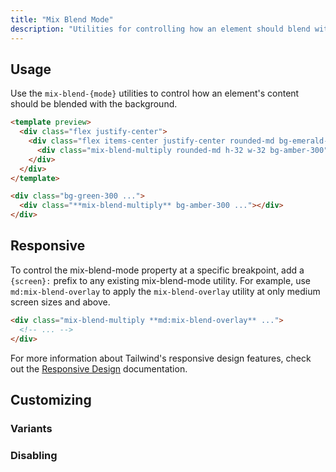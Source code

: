 ```yaml
---
title: "Mix Blend Mode"
description: "Utilities for controlling how an element should blend with the background."
---
```




## Usage

Use the `mix-blend-{mode}` utilities to control how an element's content should be blended with the background.

```html emerald
<template preview>
  <div class="flex justify-center">
    <div class="flex items-center justify-center rounded-md bg-emerald-300 h-24 w-48">
      <div class="mix-blend-multiply rounded-md h-32 w-32 bg-amber-300"></div>
    </div>
  </div>
</template>

<div class="bg-green-300 ...">
  <div class="**mix-blend-multiply** bg-amber-300 ..."></div>
</div>
```

## Responsive

To control the mix-blend-mode property at a specific breakpoint, add a `{screen}:` prefix to any existing mix-blend-mode utility. For example, use `md:mix-blend-overlay` to apply the `mix-blend-overlay` utility at only medium screen sizes and above.

```html
<div class="mix-blend-multiply **md:mix-blend-overlay** ...">
  <!-- ... -->
</div>
```

For more information about Tailwind's responsive design features, check out the [Responsive Design](/docs/responsive-design) documentation.

## Customizing

### Variants

<Variants plugin="mixBlendMode" name="mix-blend-mode" />

### Disabling

<Disabling plugin="mixBlendMode" name="mix-blend-mode" />
